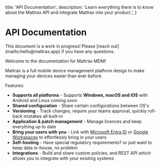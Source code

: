
  title: 'API Documentation',
  description:
    'Learn everything there is to know about the Mattrax API and integrate Mattrax into your product.',
}


<HeroPattern />

# API Documentation

<WarningNote>
  This document is a work in progress! Please [reach out](mailto:hello@mattrax.app) if you have any questions.
</WarningNote>

Welcome to the documentation for Mattrax MDM!

Mattrax is a full mobile device management platform design to make managing your devices easier than ever before.

Features:
 - **Supports all platforms** - Supports **Windows, macOS and iOS** with Android and Linux coming soon
 - **Shared configuration** - Share certain configurations between OS's
 - **Versioning** - Track changes, require your teams approval, quickly roll-back mistakes all built-in
 - **Application & patch management** - Manage licences and keep everything up to date
 - **Bring your users with you** - Link with [Microsoft Entra ID](https://www.microsoft.com/en-us/security/business/identity-access/microsoft-entra-id) or [Google Workspaces](https://workspace.google.com/intl/en_au/) to effortlessly bring in your users
 - **Self-hosting** - Have special regulatory requirements? or just want to keep data in-house, no problem
 - **Integrations** - Build and share custom policies, and REST API which allows you to integrate with your existing systems
